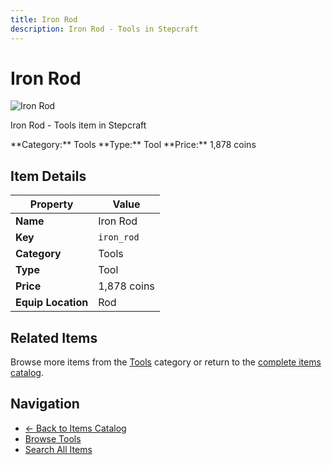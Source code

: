 ```yaml
---
title: Iron Rod
description: Iron Rod - Tools in Stepcraft
---
```


# Iron Rod

<div className="flex items-start gap-6 mb-8">
  <div className="flex-shrink-0">
    <img src="/assets/resources/smithing/iron_rod.png" alt="Iron Rod" className="w-24 h-24 border rounded-lg" />
  </div>
  <div className="flex-1">
    <div className="space-y-2">
      <p className="text-lg text-muted-foreground">Iron Rod - Tools item in Stepcraft</p>
      <div className="flex flex-wrap gap-4 text-sm">
        <span className="px-2 py-1 bg-blue-100 dark:bg-blue-900 rounded-md">
          **Category:** Tools
        </span>
        <span className="px-2 py-1 bg-green-100 dark:bg-green-900 rounded-md">
          **Type:** Tool
        </span>
        <span className="px-2 py-1 bg-yellow-100 dark:bg-yellow-900 rounded-md">
          **Price:** 1,878 coins
        </span>
      </div>
    </div>
  </div>
</div>

## Item Details

| Property | Value |
|----------|-------|
| **Name** | Iron Rod |
| **Key** | `iron_rod` |
| **Category** | Tools |
| **Type** | Tool |
| **Price** | 1,878 coins |
| **Equip Location** | Rod |





## Related Items

Browse more items from the [Tools](/docs/items#tools) category or return to the [complete items catalog](/docs/items).

## Navigation

- [← Back to Items Catalog](/docs/items)
- [Browse Tools](/docs/items#tools)
- [Search All Items](/search)
